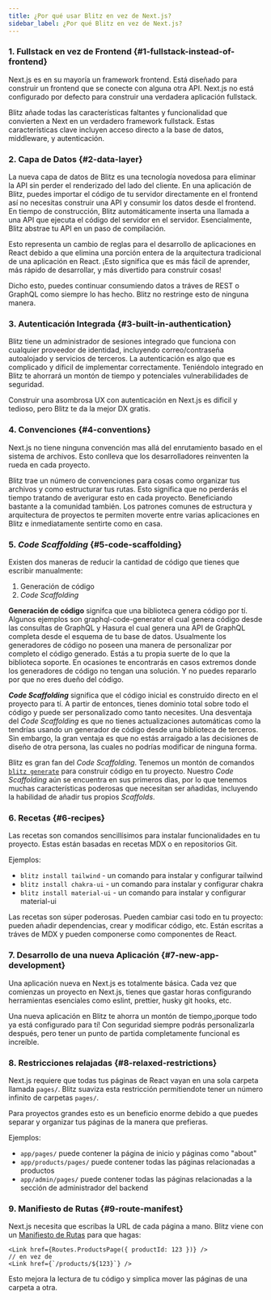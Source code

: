 ```yaml
---
title: ¿Por qué usar Blitz en vez de Next.js?
sidebar_label: ¿Por qué Blitz en vez de Next.js?
---
```


### 1. Fullstack en vez de Frontend {#1-fullstack-instead-of-frontend}

Next.js es en su mayoría un framework frontend. Está diseñado para
construir un frontend que se conecte con alguna otra API. Next.js no está
configurado por defecto para construir una verdadera aplicación fullstack.

Blitz añade todas las características faltantes y funcionalidad que
convierten a Next en un verdadero framework fullstack. Estas
características clave incluyen acceso directo a la base de datos,
middleware, y autenticación.

### 2. Capa de Datos {#2-data-layer}

La nueva capa de datos de Blitz es una tecnología novedosa para eliminar
la API sin perder el renderizado del lado del cliente. En una aplicación
de Blitz, puedes importar el código de tu servidor directamente en el
frontend así no necesitas construir una API y consumir los datos desde el
frontend. En tiempo de construcción, Blitz automáticamente inserta una
llamada a una API que ejecuta el código del servidor en el servidor.
Esencialmente, Blitz abstrae tu API en un paso de compilación.

Esto representa un cambio de reglas para el desarrollo de aplicaciones en
React debido a que elimina una porción entera de la arquitectura
tradicional de una aplicación en React. ¡Esto significa que es más fácil
de aprender, más rápido de desarrollar, y más divertido para construir
cosas!

Dicho esto, puedes continuar consumiendo datos a tráves de REST o GraphQL
como siempre lo has hecho. Blitz no restringe esto de ninguna manera.

### 3. Autenticación Integrada {#3-built-in-authentication}

Blitz tiene un administrador de sesiones integrado que funciona con
cualquier proveedor de identidad, incluyendo correo/contraseña autoalojado
y servicios de terceros. La autenticación es algo que es complicado y
díficil de implementar correctamente. Teniéndolo integrado en Blitz te
ahorrará un montón de tiempo y potenciales vulnerabilidades de seguridad.

Construir una asombrosa UX con autenticación en Next.js es díficil y
tedioso, pero Blitz te da la mejor DX gratis.

### 4. Convenciones {#4-conventions}

Next.js no tiene ninguna convención mas allá del enrutamiento basado en el
sistema de archivos. Esto conlleva que los desarrolladores reinventen la
rueda en cada proyecto.

Blitz trae un número de convenciones para cosas como organizar tus
archivos y como estructurar tus rutas. Esto significa que no perderás el
tiempo tratando de averigurar esto en cada proyecto. Beneficiando bastante
a la comunidad también. Los patrones comunes de estructura y arquitectura
de proyectos te permiten moverte entre varias aplicaciones en Blitz e
inmediatamente sentirte como en casa.

### 5. _Code Scaffolding_ {#5-code-scaffolding}

Existen dos maneras de reducir la cantidad de código que tienes que
escribir manualmente:

1. Generación de código
2. _Code Scaffolding_

**Generación de código** signifca que una biblioteca genera código por tí.
Algunos ejemplos son graphql-code-generator el cual genera código desde
las consultas de GraphQL y Hasura el cual genera una API de GraphQL
completa desde el esquema de tu base de datos. Usualmente los generadores
de código no poseen una manera de personalizar por completo el código
generado. Estás a tu propia suerte de lo que la biblioteca soporte. En
ocasiones te encontrarás en casos extremos donde los generadores de código
no tengan una solución. Y no puedes repararlo por que no eres dueño del
código.

**_Code Scaffolding_** significa que el código inicial es construído
directo en el proyecto para tí. A partir de entonces, tienes dominio total
sobre todo el código y puede ser personalizado como tanto necesites. Una
desventaja del _Code Scaffolding_ es que no tienes actualizaciones
automáticas como la tendrías usando un generador de código desde una
biblioteca de terceros. Sin embargo, la gran ventaja es que no estás
arraigado a las decisiones de diseño de otra persona, las cuales no
podrías modificar de ninguna forma.

Blitz es gran fan del _Code Scaffolding_. Tenemos un montón de comandos
[`blitz generate`](./cli-generate) para construir código en tu proyecto.
Nuestro _Code Scaffolding_ aún se encuentra en sus primeros dias, por lo
que tenemos muchas características poderosas que necesitan ser añadidas,
incluyendo la habilidad de añadir tus propios _Scaffolds_.

### 6. Recetas {#6-recipes}

Las recetas son comandos sencillísimos para instalar funcionalidades en tu
proyecto. Estas están basadas en recetas MDX o en repositorios Git.

Ejemplos:

- `blitz install tailwind` - un comando para instalar y configurar
  tailwind
- `blitz install chakra-ui` - un comando para instalar y configurar chakra
- `blitz install material-ui` - un comando para instalar y configurar
  material-ui

Las recetas son súper poderosas. Pueden cambiar casi todo en tu proyecto:
pueden añadir dependencias, crear y modificar código, etc. Están escritas
a tráves de MDX y pueden componerse como componentes de React.

### 7. Desarrollo de una nueva Aplicación {#7-new-app-development}

Una aplicación nueva en Next.js es totalmente básica. Cada vez que
comienzas un proyecto en Next.js, tienes que gastar horas configurando
herramientas esenciales como eslint, prettier, husky git hooks, etc.

Una nueva aplicación en Blitz te ahorra un montón de tiempo,¡porque todo
ya está configurado para tí! Con seguridad siempre podrás personalizarla
después, pero tener un punto de partida completamente funcional es
increíble.

### 8. Restricciones relajadas {#8-relaxed-restrictions}

Next.js requiere que todas tus páginas de React vayan en una sola carpeta
llamada `pages/`. Blitz suaviza esta restricción permitiendote tener un
número infinito de carpetas `pages/`.

Para proyectos grandes esto es un beneficio enorme debido a que puedes
separar y organizar tus páginas de la manera que prefieras.

Ejemplos:

- `app/pages/` puede contener la página de inicio y páginas como "about"
- `app/products/pages/` puede contener todas las páginas relacionadas a
  productos
- `app/admin/pages/` puede contener todas las páginas relacionadas a la
  sección de administrador del backend

### 9. Manifiesto de Rutas {#9-route-manifest}

Next.js necesita que escribas la URL de cada página a mano. Blitz viene
con un [Manifiesto de Rutas](./route-manifest) para que hagas:

```tsx
<Link href={Routes.ProductsPage({ productId: 123 })} />
// en vez de
<Link href={`/products/${123}`} />
```

Esto mejora la lectura de tu código y simplica mover las páginas de una
carpeta a otra.
